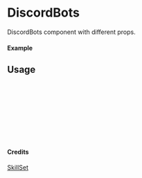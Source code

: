 
<Meta of={DiscordBots} title="SkillSet/DiscordBots" />

# DiscordBots

DiscordBots component with different props.

#### Example

<Canvas of={DiscordBots.Primary} />

## Usage

```ts
import { DiscordBots } from "yadl-ui";

const Example = () => {
  return (
      <DiscordBots />
  );
};

export default Example;
```

#### Credits
[SkillSet](https://skillicons.dev)
